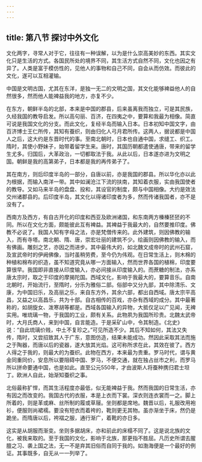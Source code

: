 ```yaml
---
---
---
```

title: 第八节 探讨中外文化
---




文化两字，寻常人对于它，往往有一种误解，以为是什么崇高美妙的东西。其实文化只是生活的方式。各国民所处的境界不同，其生活方式自然不同，文化也因之有异了。人类是富于模仿性的，见他人的事物和自己不同，自会从而仿效。而彼此的文化，遂可以互相灌输。

中国是文明古国，尤其在东洋，是独一无二的文明之国，其文化能够裨益他人的自然很多，然而他人能裨益我的地方，亦复不少。

在东方，朝鲜半岛的北部，本来是中国的郡县，后来虽离我而独立，可是其民族，久经我国的教导启发。所以高句丽、百济，在四夷之中，要算和我最为相像。简直可说是我国文化的分支。而此文化，复经半岛而输入日本。日本初知中国文字，由百济博士王仁所传，其知有蚕织，则由归化人弓月君所传。这两人，据说都是中国人之后，这大约是东晋时代的事。至南北朝时，日本也自通中国，求缝工、织工。隋时，其使小野妹子，始带着留学生来。唐时，其国历朝都遣使通唐，带来的留学生尤多。归国后，大革政治，一切都取法于我。从此以后，日本遂亦进为文明之国。朝鲜是我的高第弟子，日本都是我的再传弟子了。

其在南方，则后印度半岛的一部分，自唐以前，亦是我国的郡县。所以华化亦以此为根据，而输入南洋一带。其中如澜沧江下流的扶南，其知着衣服，实由我国使者的教导。又如马来半岛的盘盘、投和，其设官的制度，颇与中国相像。大约是效法交州诸郡县的。后印度半岛，其文化以得诸印度者为多，然而传诸我国者，亦不是没有了。

西南方及西方，有自古开化的印度和西亚及欧洲诸国，和东南两方榛榛狉狉的不同。所以在文化方面，颇能彼此互有裨益。其裨益于我最大的，自然要推印度。佛教不必说了。我国人知有字母之法，亦是梵僧传来的。此外建筑，则因佛教的输入，而有寺塔。南北朝、隋、唐，崇宏壮丽的建筑不少。绘画则因佛教的输入，而有佛画。雕刻之艺，亦因之而进步。其中最伟大的，如北魏文成帝时的武州石窟，及宣武帝时的伊阙佛像，当时虽稍劳费，至今仍为伟观。在日常生活上，则木棉的种植和棉布的织造，虽不知道究竟从哪一方面输入，然而世界各国的植棉，印度要算很早。我国即非直接从印度输入，亦必间接从印度输入的。而蔗糖的制法，亦系唐太宗时，取之于印度的摩揭陀国。西域文化，影响于我最大的，要算音乐。自南北朝时，开始流行，至隋时，分乐为雅俗二部。俗部中又分九部，其中除清乐、文康，为中国旧乐，及高丽之乐，来自东方外，其余六部，都出自西域。唐太宗平高昌，又益之以高昌乐，共为十部。自古相传的百戏，亦杂有西域的成分。其中最著称的，如胡旋女、泼寒胡等都是。西域各国输入的异物，大抵仅足以广见闻，无裨实用。唯琉璃一物，于我国的工业，颇有关系。此物夙为我国所珍贵。北魏太武帝时，大月氏商人，来到中国，自言能造。于是采矿山中，令其制造。《北史》说：“自此琉璃价贱，中土不复珍之。”可见所造不少。其后不知如何，其法又失传，隋时，又尝招致其人于广东，意图仿造，结果未能成功。然因此采取其法而施之于陶器，而唐以后的瓷器，遂大放其光焰。这可称所求在此，其效在彼了。西方人得之于我的，则最大的为蚕织。此物在西方，本来最为贵重。罗马时代，谓与黄金同重同价，安息所以要阻碍中国、罗马，不便交通，就在独占丝市之利，而罗马所以拼命要通中国，也是如此。直至公元550年，才由波斯人将蚕种携归君士坦丁。欧洲人自此，始渐知蚕织之事。

北俗最称犷悍，而其生活程度亦最低，似无能裨益于我。然而我国的日常生活，亦有因之而改变的。我国古代的衣服，本是上衣而下裳。深衣则连衣裳而一之。脚上所着的，则是革或麻、丝所制的履或草屦。坐则都是席地。魏晋以后，礼服改用袍衫，便服则尚裙襦。要没有短衣而着袴的，靴则更无其物。虽亦渐坐于床，然仍是跪坐。而隋唐以后，袴褶之服，通行渐广，着靴的亦日多。

这实是从胡服而渐变。坐则多据胡床，亦和前此的床榻不同了。这是说北族的文化，被我来取的。至于我国的文化，影响于北族，那更指不胜屈。凡历史所谓去腥膻之习、袭上国之法，无一不是弃其旧俗而自同于我的。如渤海便是一个最好的例证。其事既多，自无从一一列举了。